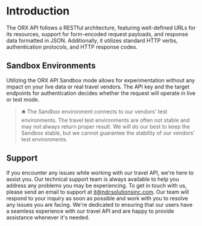 
# Introduction

The ORX API follows a RESTful architecture, featuring well-defined URLs for its resources, support for form-encoded request payloads, and response data formatted in JSON. Additionally, it utilizes standard HTTP verbs, authentication protocols, and HTTP response codes.

<LinkCard title="Get Started" path="/versions/v4" />

## Sandbox Environments

Utilizing the ORX API Sandbox mode allows for experimentation without any impact on your live data or real travel vendors. The API key and the target endpoints for authentication decides whether the request will operate in live or test mode.

> 🛎 The Sandbox environment connects to our vendors' test environments. The travel test environments are often not stable and may not always return proper result. We will do our best to keep the Sandbox stable, but we cannot guarantee the stability of our vendors' test environments.

## Support

If you encounter any issues while working with our travel API, we're here to assist you. Our technical support team is always available to help you address any problems you may be experiencing. To get in touch with us, please send an email to support at it@ndcsolutionsinc.com. Our team will respond to your inquiry as soon as possible and work with you to resolve any issues you are facing. We're dedicated to ensuring that our users have a seamless experience with our travel API and are happy to provide assistance whenever it's needed.

<LinkCard title="Get Started" path="/versions/v4" />
